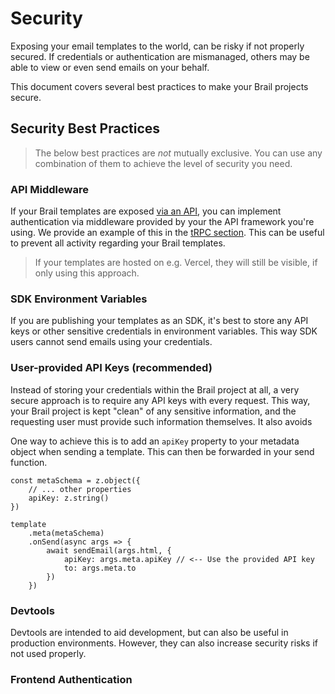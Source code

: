 # Security 

Exposing your email templates to the world, can be risky if not properly secured. If credentials or authentication are mismanaged, others may be able to view or even send emails on your behalf.

This document covers several best practices to make your Brail projects secure.

## Security Best Practices

> The below best practices are *not* mutually exclusive. You can use any combination of them to achieve the level of security you need.

### API Middleware

If your Brail templates are exposed [via an API](/docs/using/trpc), you can implement authentication via middleware provided by your the API framework you're using. We provide an example of this in the [tRPC section](/using/trpc#security). This can be useful to prevent all activity regarding your Brail templates.

> If your templates are hosted on e.g. Vercel, they will still be visible, if only using this approach.

### SDK Environment Variables

If you are publishing your templates as an SDK, it's best to store any API keys or other sensitive credentials in environment variables. This way SDK users cannot send emails using your credentials.

### User-provided API Keys (recommended)

Instead of storing your credentials within the Brail project at all, a very secure approach is to require any API keys with every request. This way, your Brail project is kept "clean" of any sensitive information, and the requesting user must provide such information themselves. It also avoids 

One way to achieve this is to add an `apiKey` property to your metadata object when sending a template. This can then be forwarded in your send function.

```tsx
const metaSchema = z.object({
	// ... other properties
	apiKey: z.string()
})

template
	.meta(metaSchema)
	.onSend(async args => {
		await sendEmail(args.html, {
			apiKey: args.meta.apiKey // <-- Use the provided API key
			to: args.meta.to
		})
	})

```

### Devtools

Devtools are intended to aid development, but can also be useful in production environments. However, they can also increase security risks if not used properly.

### Frontend Authentication